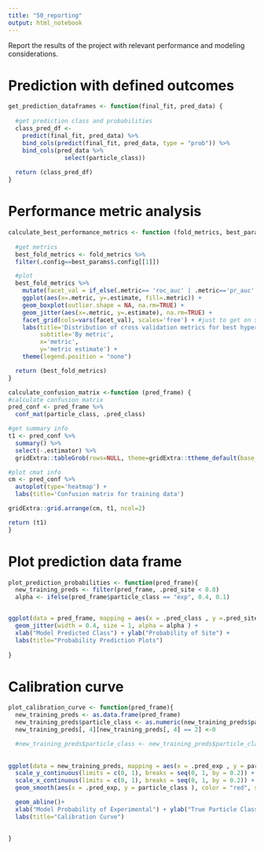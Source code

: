 ```yaml
---
title: "50_reporting"
output: html_notebook
---
```


Report the results of the project with relevant performance and modeling considerations.

# Prediction with defined outcomes
```r
get_prediction_dataframes <- function(final_fit, pred_data) {
  
  #get prediction class and probabilities
  class_pred_df <- 
    predict(final_fit, pred_data) %>%
    bind_cols(predict(final_fit, pred_data, type = "prob")) %>% 
    bind_cols(pred_data %>% 
                select(particle_class))
  
  return (class_pred_df)
}
```

# Performance metric analysis

```r
calculate_best_performance_metrics <- function (fold_metrics, best_params) {
  
  #get metrics
  best_fold_metrics <- fold_metrics %>%
  filter(.config==best_params$.config[[1]])

  #plot
  best_fold_metrics %>%
    mutate(facet_val = if_else(.metric== 'roc_auc' | .metric=='pr_auc' | .metric=='f_meas', 'Aggregate metrics', 'Confusion matrix metrics')) %>%
    ggplot(aes(x=.metric, y=.estimate, fill=.metric)) +
    geom_boxplot(outlier.shape = NA, na.rm=TRUE) +
    geom_jitter(aes(x=.metric, y=.estimate), na.rm=TRUE) +
    facet_grid(cols=vars(facet_val), scales='free') + #just to get on separate plots
    labs(title='Distribution of cross validation metrics for best hyperparameter set',
         subtitle='By metric',
         x='metric',
         y='metric estimate') +
    theme(legend.position = "none")

  return (best_fold_metrics)
}
```

```r
calculate_confusion_matrix <-function (pred_frame) {
#calculate confusion matrix
pred_conf <- pred_frame %>%
  conf_mat(particle_class, .pred_class) 

#get summary info
t1 <- pred_conf %>%
  summary() %>%
  select(-.estimator) %>%
  gridExtra::tableGrob(rows=NULL, theme=gridExtra::ttheme_default(base_size=10))

#plot cmat info
cm <- pred_conf %>%
  autoplot(type='heatmap') +
  labs(title='Confusion matrix for training data')

gridExtra::grid.arrange(cm, t1, ncol=2)

return (t1)
}
```

# Plot prediction data frame
```r
plot_prediction_probabilities <- function(pred_frame){
  new_training_preds <- filter(pred_frame, .pred_site < 0.8)
  alpha <- ifelse(pred_frame$particle_class == "exp", 0.4, 0.1)


ggplot(data = pred_frame, mapping = aes(x = .pred_class , y =.pred_site, color = particle_class)  ) +
  geom_jitter(width = 0.4, size = 1, alpha = alpha ) +
  xlab("Model Predicted Class") + ylab("Probability of Site") +
  labs(title="Probability Prediction Plots")
  
}
```

# Calibration curve
```r

plot_calibration_curve <- function(pred_frame){
  new_training_preds <- as.data.frame(pred_frame)
  new_training_preds$particle_class <- as.numeric(new_training_preds$particle_class)
  new_training_preds[, 4][new_training_preds[, 4] == 2] <-0

  #new_training_preds$particle_class <- new_training_preds$particle_class - 1
  
  
ggplot(data = new_training_preds, mapping = aes(x = .pred_exp , y = particle_class)  ) +
  scale_y_continuous(limits = c(0, 1), breaks = seq(0, 1, by = 0.2)) +
  scale_x_continuous(limits = c(0, 1), breaks = seq(0, 1, by = 0.2)) +
  geom_smooth(aes(x = .pred_exp, y = particle_class ), color = "red", se = F, method = "loess") + 

  geom_abline()+
  xlab("Model Probability of Experimental") + ylab("True Particle Class (Site [0] to Experimental[1]") +
  labs(title="Calibration Curve")
  
  
}
```